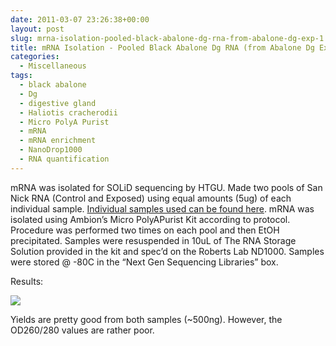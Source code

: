 ```yaml
---
date: 2011-03-07 23:26:38+00:00
layout: post
slug: mrna-isolation-pooled-black-abalone-dg-rna-from-abalone-dg-exp-1
title: mRNA Isolation - Pooled Black Abalone Dg RNA (from Abalone Dg Exp 1)
categories:
  - Miscellaneous
tags:
  - black abalone
  - Dg
  - digestive gland
  - Haliotis cracherodii
  - Micro PolyA Purist
  - mRNA
  - mRNA enrichment
  - NanoDrop1000
  - RNA quantification
---
```


mRNA was isolated for SOLiD sequencing by HTGU. Made two pools of San Nick RNA (Control and Exposed) using equal amounts (5ug) of each individual sample. [Individual samples used can be found here](https://spreadsheets0.google.com/ccc?hl=en&key=t4HghspMlGPpaauScCdruFg&hl=en#gid=0). mRNA was isolated using Ambion's Micro PolyAPurist Kit according to protocol. Procedure was performed two times on each pool and then EtOH precipitated. Samples were resuspended in 10uL of The RNA Storage Solution provided in the kit and spec'd on the Roberts Lab ND1000. Samples were stored @ -80C in the "Next Gen Sequencing Libraries" box.

Results:

![](https://eagle.fish.washington.edu/Arabidopsis/RNA%20Spec%20Readings/20110307%20mRNA.JPG)

Yields are pretty good from both samples (~500ng). However, the OD260/280 values are rather poor.
